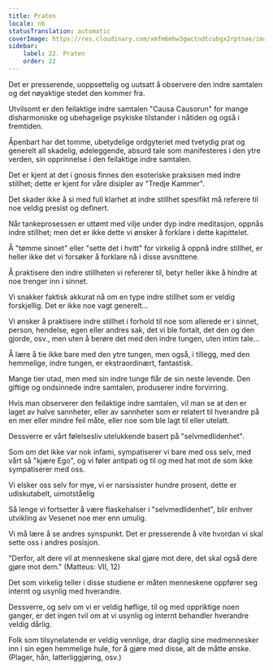 ```yaml
---
title: Praten
locale: nb
statusTranslation: automatic
coverImage: https://res.cloudinary.com/xmfm6mhw3gwctndtcubgx2rptnae/image/upload/v1740468922/small_cover_tratado_de_psicologia_revolucionaria_a4c0dca4e0.webp
sidebar:
    label: 22. Praten
    order: 22
---
```

Det er presserende, uoppsettelig og uutsatt å observere den indre samtalen og det nøyaktige stedet den kommer fra.

Utvilsomt er den feilaktige indre samtalen "Causa Causorun" for mange disharmoniske og ubehagelige psykiske tilstander i nåtiden og også i fremtiden.

Åpenbart har det tomme, ubetydelige ordgyteriet med tvetydig prat og generelt all skadelig, ødeleggende, absurd tale som manifesteres i den ytre verden, sin opprinnelse i den feilaktige indre samtalen.

Det er kjent at det i gnosis finnes den esoteriske praksisen med indre stillhet; dette er kjent for våre disipler av "Tredje Kammer".

Det skader ikke å si med full klarhet at indre stillhet spesifikt må referere til noe veldig presist og definert.

Når tankeprosessen er uttømt med vilje under dyp indre meditasjon, oppnås indre stillhet; men det er ikke dette vi ønsker å forklare i dette kapittelet.

Å "tømme sinnet" eller "sette det i hvitt" for virkelig å oppnå indre stillhet, er heller ikke det vi forsøker å forklare nå i disse avsnittene.

Å praktisere den indre stillheten vi refererer til, betyr heller ikke å hindre at noe trenger inn i sinnet.

Vi snakker faktisk akkurat nå om en type indre stillhet som er veldig forskjellig. Det er ikke noe vagt generelt...

Vi ønsker å praktisere indre stillhet i forhold til noe som allerede er i sinnet, person, hendelse, egen eller andres sak, det vi ble fortalt, det den og den gjorde, osv., men uten å berøre det med den indre tungen, uten intim tale...

Å lære å tie ikke bare med den ytre tungen, men også, i tillegg, med den hemmelige, indre tungen, er ekstraordinært, fantastisk.

Mange tier utad, men med sin indre tunge flår de sin neste levende. Den giftige og ondsinnede indre samtalen, produserer indre forvirring.

Hvis man observerer den feilaktige indre samtalen, vil man se at den er laget av halve sannheter, eller av sannheter som er relatert til hverandre på en mer eller mindre feil måte, eller noe som ble lagt til eller utelatt.

Dessverre er vårt følelsesliv utelukkende basert på "selvmedlidenhet".

Som om det ikke var nok infami, sympatiserer vi bare med oss selv, med vårt så "kjære Ego", og vi føler antipati og til og med hat mot de som ikke sympatiserer med oss.

Vi elsker oss selv for mye, vi er narsissister hundre prosent, dette er udiskutabelt, uimotståelig

Så lenge vi fortsetter å være flaskehalser i "selvmedlidenhet", blir enhver utvikling av Vesenet noe mer enn umulig.

Vi må lære å se andres synspunkt. Det er presserende å vite hvordan vi skal sette oss i andres posisjon.

"Derfor, alt dere vil at menneskene skal gjøre mot dere, det skal også dere gjøre mot dem." (Matteus: VII, 12)

Det som virkelig teller i disse studiene er måten menneskene oppfører seg internt og usynlig med hverandre.

Dessverre, og selv om vi er veldig høflige, til og med oppriktige noen ganger, er det ingen tvil om at vi usynlig og internt behandler hverandre veldig dårlig.

Folk som tilsynelatende er veldig vennlige, drar daglig sine medmennesker inn i sin egen hemmelige hule, for å gjøre med disse, alt de måtte ønske. (Plager, hån, latterliggjøring, osv.)

